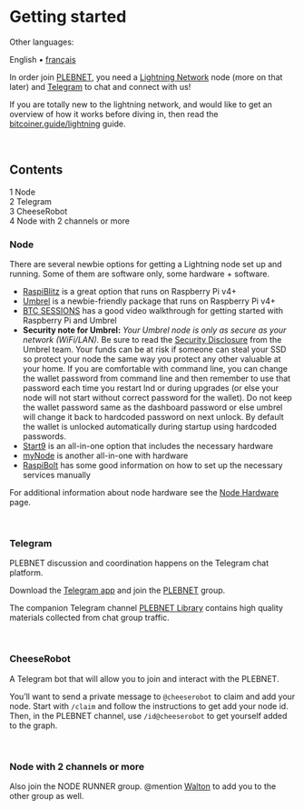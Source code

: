 <span id="getting-started"></span>
= Getting started =

<div class="mw-parser-output">

<div class="mw-pt-languages noprint" lang="en" dir="ltr">

<div class="mw-pt-languages-label">

Other languages:

</div>
<div class="mw-pt-languages-list">

<span class="mw-pt-languages-ui mw-pt-languages-selected mw-pt-progress mw-pt-progress--complete" lang="en">English</span> • ‎[[/plebnet.wiki/wiki/Getting_started/fr|français]]

</div>

</div>
In order join [http://plebnet.org PLEBNET], you need a [https://en.wikipedia.org/wiki/Lightning_Network Lightning Network] node (more on that later) and [https://telegram.org/ Telegram] to chat and connect with us!

If you are totally new to the lightning network, and would like to get an overview of how it works before diving in, then read the [https://bitcoiner.guide/lightning/ bitcoiner.guide/lightning] guide.

<br />


<div id="toc" class="toc" role="navigation" aria-labelledby="mw-toc-heading">

<div class="toctitle" lang="en" dir="ltr">

<span id="mw-toc-heading"></span>
== Contents ==

<span class="toctogglespan"></span>

</div>
* [[#Node|<span class="tocnumber">1</span> <span class="toctext">Node</span>]]
* [[#Telegram|<span class="tocnumber">2</span> <span class="toctext">Telegram</span>]]
* [[#CheeseRobot|<span class="tocnumber">3</span> <span class="toctext">CheeseRobot</span>]]
* [[#Node_with_2_channels_or_more|<span class="tocnumber">4</span> <span class="toctext">Node with 2 channels or more</span>]]


</div>
<span id="node"></span>
=== <span id="Node" class="mw-headline">Node</span> ===

There are several newbie options for getting a Lightning node set up and running. Some of them are software only, some hardware + software.

* [https://github.com/rootzoll/raspiblitz RaspiBlitz] is a great option that runs on Raspberry Pi v4+
* [https://getumbrel.com/ Umbrel] is a newbie-friendly package that runs on Raspberry Pi v4+
* [https://youtu.be/fppmhqjqh2E BTC SESSIONS] has a good video walkthrough for getting started with Raspberry Pi and Umbrel
* '''Security note for Umbrel:''' ''Your Umbrel node is only as secure as your network (WiFi/LAN).'' Be sure to read the [https://github.com/getumbrel/umbrel/blob/master/SECURITY.md Security Disclosure] from the Umbrel team. Your funds can be at risk if someone can steal your SSD so protect your node the same way you protect any other valuable at your home. If you are comfortable with command line, you can change the wallet password from command line and then remember to use that password each time you restart lnd or during upgrades (or else your node will not start without correct password for the wallet). Do not keep the wallet password same as the dashboard password or else umbrel will change it back to hardcoded password on next unlock. By default the wallet is unlocked automatically during startup using hardcoded passwords.
* [https://start9.com/ Start9] is an all-in-one option that includes the necessary hardware
* [https://www.mynodebtc.com/ myNode] is another all-in-one with hardware
* [https://stadicus.github.io/RaspiBolt/ RaspiBolt] has some good information on how to set up the necessary services manually

For additional information about node hardware see the [[/plebnet.wiki/wiki/Special:MyLanguage/Node_Hardware|Node Hardware]] page.

<br />


<span id="telegram"></span>
=== <span id="Telegram" class="mw-headline">Telegram</span> ===

PLEBNET discussion and coordination happens on the Telegram chat platform.

Download the [https://telegram.org/ Telegram app] and join the [http://kycjelly.com PLEBNET] group.

The companion Telegram channel [https://t.me/plebnetlibrary PLEBNET Library] contains high quality materials collected from chat group traffic.

<br />


<span id="cheeserobot"></span>
=== <span id="CheeseRobot" class="mw-headline">CheeseRobot</span> ===

A Telegram bot that will allow you to join and interact with the PLEBNET.

You’ll want to send a private message to <code>@cheeserobot</code> to claim and add your node. Start with <code>/claim</code> and follow the instructions to get add your node id. Then, in the PLEBNET channel, use <code>/id@cheeserobot</code> to get yourself added to the graph.

<br />


<span id="node-with-2-channels-or-more"></span>
=== <span id="Node_with_2_channels_or_more" class="mw-headline">Node with 2 channels or more</span> ===

Also join the NODE RUNNER group. @mention [https://t.me/AEHW1 Walton] to add you to the other group as well.


</div>
